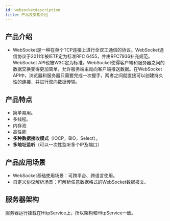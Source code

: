 ```yaml
---
id: websocketdescription
title: 产品及架构介绍
---
```


## 产品介绍

- WebSocket是一种在单个TCP连接上进行全双工通信的协议。WebSocket通信协议于2011年被IETF定为标准RFC 6455，并由RFC7936补充规范。WebSocket API也被W3C定为标准。WebSocket使得客户端和服务器之间的数据交换变得更加简单，允许服务端主动向客户端推送数据。在WebSocket API中，浏览器和服务器只需要完成一次握手，两者之间就直接可以创建持久性的连接，并进行双向数据传输。 <a name="Sdw1r"></a>

## 产品特点

- 简单易用。
- 多线程。
- 内存池
- 高性能
- **多种数据接收模式**（IOCP，BIO，Select）。
- **多地址监听**（可以一次性监听多个IP及端口） <a name="h6l2a"></a>

## 产品应用场景

- WebSocket基础使用场景：可跨平台、跨语言使用。
- 自定义协议解析场景：可解析任意数据格式的WebSocket数据报文。

## 服务器架构

服务器运行挂载在HttpService上，所以架构和HttpService一致。

